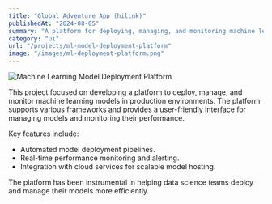 ```yaml
---
title: "Global Adventure App (hilink)"
publishedAt: "2024-08-05"
summary: "A platform for deploying, managing, and monitoring machine learning models in production environments."
category: "ui"
url: "/projects/ml-model-deployment-platform"
image: "/images/ml-deployment-platform.png"
---
```


![Machine Learning Model Deployment Platform](../public/images/ml-deployment-platform.png)

This project focused on developing a platform to deploy, manage, and monitor machine learning models in production environments. The platform supports various frameworks and provides a user-friendly interface for managing models and monitoring their performance.

Key features include:
- Automated model deployment pipelines.
- Real-time performance monitoring and alerting.
- Integration with cloud services for scalable model hosting.

The platform has been instrumental in helping data science teams deploy and manage their models more efficiently.
